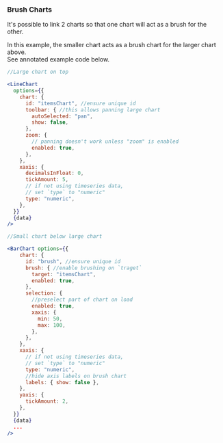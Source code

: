 

<Version />

### Brush Charts
It's possible to link 2 charts so that one chart will act as a brush for the other.

<Meta of={Stories} />
<Story />


<div className="content">
  <div>In this example, the smaller chart acts as a brush chart for the larger chart above.</div>
  <div>See annotated example code below.</div>
</div>

<div className="columns">
<div className="column">

```jsx
//Large chart on top

<LineChart 
  options={{
    chart: {
      id: "itemsChart", //ensure unique id
      toolbar: { //this allows panning large chart
        autoSelected: "pan",
        show: false,
      },
      zoom: { 
        // panning doesn't work unless "zoom" is enabled
        enabled: true,
      },
    },
    xaxis: {
      decimalsInFloat: 0,
      tickAmount: 5,
      // if not using timeseries data, 
      // set `type` to "numeric"
      type: "numeric",
    },
  }}
  {data}
/>
```

</div>
<div className="column">

```jsx
//Small chart below large chart

<BarChart options={{
    chart: {
      id: "brush", //ensure unique id
      brush: { //enable brushing on `traget`
        target: "itemsChart",
        enabled: true,
      },
      selection: { 
        //preselect part of chart on load
        enabled: true,
        xaxis: {
          min: 50,
          max: 100,
        },
      },
    },
    xaxis: {
      // if not using timeseries data, 
      // set `type` to "numeric"
      type: "numeric",
      //hide axis labels on brush chart
      labels: { show: false },
    },
    yaxis: {
      tickAmount: 2,
    },
  }}
  {data}
  ...
/>
```

</div>
</div>